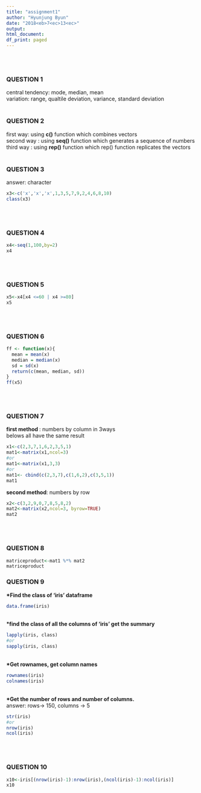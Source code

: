 ```yaml
---
title: "assignment1"
author: "Hyunjung Byun"
date: "2018<eb>7<ec>13<ec>"
output:
html_document:
df_print: paged
---
```

<br><br>
<h3>QUESTION 1<br></h3>

central tendency: 
mode, median, mean
<br>
variation:
range, qualtile deviation, variance, standard deviation
<br><br>

<h3>QUESTION 2<br></h3>
first way: using <strong>c()</strong> function which combines vectors<br>
second way : using <strong>seq()</strong> function which  generates a sequence of numbers<br>
third way : using <strong>rep()</strong> function which rep() function replicates the vectors<br><br>


<h3>QUESTION 3<br></h3>
answer: character<br>
```r
x3<-c('x','x','x',1,3,5,7,9,2,4,6,8,10)
class(x3)
```
<br><br>
<h3>QUESTION 4<br></h3>

```r
x4<-seq(1,100,by=2)
x4
```

<br><br>
<h3>QUESTION 5<br></h3>
```r
x5<-x4[x4 <=60 | x4 >=80]
x5
```

<br><br>
<h3>QUESTION 6<br></h3>
```r
ff <- function(x){
  mean = mean(x)
  median = median(x)
  sd = sd(x)
  return(c(mean, median, sd))
}
ff(x5)
```

<br><br>
<h3>QUESTION 7</br></h3>

<strong>first method </strong>: numbers by column in 3ways<br>
belows all have the same result<br>
```r
x1<-c(2,3,7,1,6,2,3,5,1)
mat1<-matrix(x1,ncol=3) 
#or
mat1<-matrix(x1,3,3)
#or
mat1<- cbind(c(2,3,7),c(1,6,2),c(3,5,1))
mat1
```
<strong>second method</strong>: numbers by row<br>
```r
x2<-c(3,2,9,0,7,8,5,8,2)
mat2<-matrix(x2,ncol=3, byrow=TRUE)
mat2
```

<br><br>
<h3>QUESTION 8<br></h3>
```r

matriceproduct<-mat1 %*% mat2
matriceproduct

```
<h3>QUESTION 9<br></h3>
<strong>*Find the class of ‘iris’ dataframe<br></strong>
```r
data.frame(iris)
```
<br>
<strong>*find the class of all the columns of ‘iris' get the summary</strong>
```r
lapply(iris, class) 
#or
sapply(iris, class)
```
<br>
<strong>*Get rownames, get column names</strong>
```r
rownames(iris)
colnames(iris)
```
<br>
<strong>*Get the number of rows and number of columns.</strong><br>
answer: rows-> 150, columns -> 5
```r
str(iris)
#or
nrow(iris)
ncol(iris)
```
<br><br>

<h3>QUESTION 10</h3>
```r
x10<-iris[(nrow(iris)-1):nrow(iris),(ncol(iris)-1):ncol(iris)]
x10
```
